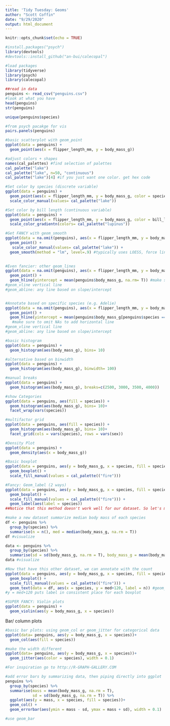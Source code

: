 ```yaml
---
title: 'Tidy Tuesday: Geoms'
author: "Scott Coffin"
date: "9/29/2020"
output: html_document
---
```


```r
knitr::opts_chunk$set(echo = TRUE)
```


```r
#install.packages("psych")
library(devtools)
#devtools::install_github("an-bui/calecopal")

#load packages
library(tidyverse)
library(psych)
library(calecopal)

##read in data
penguins <- read_csv("penguins.csv")
#look at what you have
head(penguins)
str(penguins)

unique(penguins$species)

#from psych pacakge for vis
pairs.panels(penguins)
```
```r
#basic scatterplot with geom_point
ggplot(data = penguins) +
  geom_point(aes(x = flipper_length_mm, y = body_mass_g))

#adjust colors + shapes
names(cal_palettes) #find selection of palettes
cal_palette("lake")
cal_palette("lake", n=50, "continuous")
cal_palette("lake")[4] #if you just want one color. get hex code

#Set color by species (discrete variable)
ggplot(data = penguins) +
  geom_point(aes(x = flipper_length_mm, y = body_mass_g, color = species))+
  scale_color_manual(values= cal_palette("lake"))

#Set color by bill length (continuous variable)
ggplot(data = penguins) +
  geom_point(aes(x = flipper_length_mm, y = body_mass_g, color = bill_length_mm))+
  scale_color_gradientn(colors= cal_palette("lupinus"))

#Get FANCY with geom_smooth
ggplot(data = na.omit(penguins), aes(x = flipper_length_mm, y = body_mass_g, color = species)) +
  geom_point() +
   scale_color_manual(values= cal_palette("lake")) +
  geom_smooth(method = "lm", level=.9) #typically uses LOESS, force linear method
 

#Even fancier: other geom_lines
ggplot(data = na.omit(penguins), aes(x = flipper_length_mm, y = body_mass_g, color = species)) +
  geom_point() +
  geom_hline(yintercept = mean(penguins$body_mass_g, na.rm= T)) #make sure to omit NAs to add horizontal line
#geom_vline vertical line
#geom_abline: any line based on slope/intercept


#Annotate based on specific species (e.g. Adelie)
ggplot(data = na.omit(penguins), aes(x = flipper_length_mm, y = body_mass_g, color = species)) +
  geom_point() +
  geom_hline(yintercept = mean(penguins$body_mass_g[penguins$species == "Adelie"], na.rm = TRUE))
   #make sure to omit NAs to add horizontal line
#geom_vline vertical line
#geom_abline: any line based on slope/intercept

```

```r
#basic histogram
ggplot(data = penguins) + 
  geom_histogram(aes(body_mass_g), bins= 10)

#alternative based on binwidth
ggplot(data = penguins) + 
  geom_histogram(aes(body_mass_g), binwidth= 100)

#manual breaks
ggplot(data = penguins) + 
  geom_histogram(aes(body_mass_g), breaks=c(2500, 3000, 3500, 4000))

#show Categories
ggplot(data = penguins, aes(fill = species)) + 
  geom_histogram(aes(body_mass_g), bins= 10)+
  facet_wrap(vars(species))

#multifactor grid
ggplot(data = penguins, aes(fill = species)) + 
  geom_histogram(aes(body_mass_g), bins= 10)+
  facet_grid(cols = vars(species), rows = vars(sex))

#Density Plot
ggplot(data = penguins) +
  geom_density(aes(x = body_mass_g))
```
```r
#Basic boxplot
ggplot(data = penguins, aes(y = body_mass_g, x = species, fill = species)) +
  geom_boxplot() + 
  scale_fill_manual(values = cal_palette(("fire")))

#Fancy: Geom_label (2 ways)
ggplot(data = penguins, aes(y = body_mass_g, x = species, fill = species)) +
  geom_boxplot() + 
  scale_fill_manual(values = cal_palette(("fire"))) +
  geom_label(aes(label = species))
##Notice that this method doesn't work well for our dataset. So let's make a new dataset

#make a new dataset summarize median body mass of each species
df <- penguins %>%
  group_by(species) %>%
  summarise(n = n(), med = median(body_mass_g, na.rm = T))
df #visualize

data <- penguins %>%
  group_by(species) %>%
  summarise(sd = sd(body_mass_g, na.rm = T), body_mass_g = mean(body_mass_g, na.rm= T)) #MAKE SURE you put the SD first, otherwise it will not calculate!
data #visualize

#Now that have this other dataset, we can annotate with the count
ggplot(data = penguins, aes(y = body_mass_g, x = species, fill = species)) +
  geom_boxplot() + 
  scale_fill_manual(values = cal_palette(("fire"))) +
  geom_text(data = df, aes(x = species, y = med+120, label = n)) #geom_text removes boxes
#y = med+120 puts label in consistent place for each boxplot

#SUPER FANCY: Violin plots
ggplot(data = penguins) +
  geom_violin(aes(y = body_mass_g, x = species))


```
Bar/ column plots
```r
#basic bar plots: using geom_col or geom_jitter for categorical data
ggplot(data= penguins, aes(y = body_mass_g, x = species))+
  geom_col(aes(fill = species))

#make the width different
ggplot(data= penguins, aes(y = body_mass_g, x = species))+
  geom_jitter(aes(color = species), width = 0.1)

#For inspiration go to http://R-GRAPH-GALLERY.COM

#add error bars by summarizing data, then piping directly into ggplot
penguins %>%
  group_by(species) %>%
  summarise(mass = mean(body_mass_g, na.rm = T),
            sd = sd(body_mass_g, na.rm = T)) %>%
  ggplot(aes(y = mass, x = species, fill = species))+
  geom_col() + 
  geom_errorbar(aes(ymin = mass - sd, ymax = mass + sd), width = 0.1)

#use geom_bar

```

